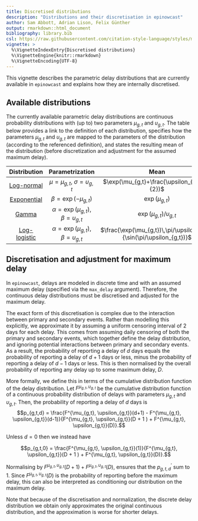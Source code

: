 ```yaml
---
title: Discretised distributions
description: "Distributions and their discretisation in epinowcast"
author: Sam Abbott, Adrian Lison, Felix Günther
output: rmarkdown::html_document
bibliography: library.bib
csl: https://raw.githubusercontent.com/citation-style-language/styles/master/apa-numeric-superscript-brackets.csl
vignette: >
  %\VignetteIndexEntry{Discretised distributions}
  %\VignetteEngine{knitr::rmarkdown}
  %\VignetteEncoding{UTF-8}
---
```


This vignette describes the parametric delay distributions that are currently available in `epinowcast` and explains how they are internally discretised.

## Available distributions

The currently available parametric delay distributions are continuous probability distributions with (up to) two parameters $\mu_{g,t}$ and $\upsilon_{g,t}$. The table below provides a link to the definition of each distribution, specifies how the parameters $\mu_{g,t}$ and $\upsilon_{g,t}$ are mapped to the parameters of the distribution (according to the referenced definition), and states the resulting mean of the distribution (before discretization and adjustment for the assumed maximum delay).

| Distribution 	| Parametrization | Mean |
| :--------------:	| :------------:  | :------------------:	|
| [Log-normal](https://mc-stan.org/docs/functions-reference/lognormal.html)  | $\mu=\mu_{g,t}$, $\sigma = \upsilon_{g,t}$	| $\exp(\mu_{g,t}+\frac{\upsilon_{g,t}^2}{2})$ 	|
| [Exponential](https://mc-stan.org/docs/functions-reference/exponential-distribution.html)  | $\beta = \exp(-\mu_{g,t})$	| $\exp(\mu_{g,t})$ |
| [Gamma](https://mc-stan.org/docs/functions-reference/gamma-distribution.html)        |	$\alpha = \exp(\mu_{g,t})$, $\beta = \upsilon_{g,t}$ | $\exp(\mu_{g,t})/\upsilon_{g,t}$ |
| [Log-logistic](https://en.wikipedia.org/wiki/Log-logistic_distribution) |	$\alpha = \exp(\mu_{g,t})$, $\beta = \upsilon_{g,t}$ | $\frac{\exp(\mu_{g,t})\,\pi/\upsilon_{g,t}}{\sin(\pi/\upsilon_{g,t})}$ |

## Discretisation and adjustment for maximum delay

In `epinowcast`, delays are modeled in discrete time and with an assumed maximum delay (specified via the `max_delay` argument). Therefore, the continuous delay distributions must be discretised and adjusted for the maximum delay. 

The exact form of this discretisation is complex due to the interaction between primary and secondary events. Rather than modelling this explicitly, we approximate it by assuming a uniform censoring interval of 2 days for each delay. This comes from assuming daily censoring of both the primary and secondary events, which together define the delay distribution, and ignoring potential interactions between primary and secondary events. As a result, the probability of reporting a delay of $d$ days equals the probability of reporting a delay of $d+1$ days or less, minus the probability of reporting a delay of $d-1$ days or less. This is then normalised by the overall probability of reporting any delay up to some maximum delay, $D$. 

More formally, we define this in terms of the cumulative distribution function of the delay distribution. Let $F^{\mu_{g,t}, \upsilon_{g,t}}$ be the cumulative distribution function of a continuous probability distribution of delays with parameters $\mu_{g,t}$ and $\upsilon_{g,t}$. Then, the probability of reporting a delay of $d$ days is
$$p_{g,t,d} = \frac{F^{\mu_{g,t}, \upsilon_{g,t}}(d+1) - F^{\mu_{g,t}, \upsilon_{g,t}}(d-1)}{F^{\mu_{g,t}, \upsilon_{g,t}}(D + 1 ) + F^{\mu_{g,t}, \upsilon_{g,t}}(D)}.$$

Unless $d = 0$ then we instead have

$$p_{g,t,0} = \frac{F^{\mu_{g,t}, \upsilon_{g,t}}(1)}{F^{\mu_{g,t}, \upsilon_{g,t}}(D + 1 ) + F^{\mu_{g,t}, \upsilon_{g,t}}(D)}.$$

Normalising by $F^{\mu_{g,t}, \upsilon_{g,t}}(D+1) + F^{\mu_{g,t}, \upsilon_{g,t}}(D)$, ensures that the $p^{\prime}_{g,t,d}$ sum to 1. Since $F^{\mu_{g,t}, \upsilon_{g,t}}(D)$ is the probability of reporting before the maximum delay, this can also be interpreted as conditioning our distribution on the maximum delay.

Note that because of the discretisation and normalization, the discrete delay distribution we obtain only approximates the original continuous distribution, and the approximation is worse for shorter delays.


